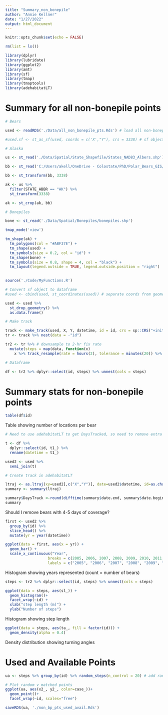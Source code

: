 ---
title: "Summary_non_bonepile"
author: "Annie Kellner"
date: "1/27/2022"
output: html_document
---

```{r setup, include=FALSE}
knitr::opts_chunk$set(echo = FALSE)
```

```{r libraries, include = FALSE, message=FALSE}

rm(list = ls())

library(dplyr)
library(lubridate)
library(ggplot2)
library(amt)
library(sf)
library(tmap)
library(tmaptools)
library(adehabitatLT)
```

# Summary for all non-bonepile points

```{r load-data, include=FALSE, message=FALSE}

# Bears

used <- readRDS('./Data/all_non_bonepile_pts.Rds') # load all non-bonepile points

#used.sf <- st_as_sf(used, coords = c('X',"Y"), crs = 3338) # sf object for plotting all points

# Alaska

us <- st_read('./Data/Spatial/State_Shapefile/States_NAD83_Albers.shp') # From NPS state shapefile

bb <- st_read('C:/Users/akell/OneDrive - Colostate/PhD/Polar_Bears_GIS/Rectangle/Rectangle.shp')

bb <- st_transform(bb, 3338)

ak <- us %>%
  filter(STATE_ABBR == "AK") %>%
  st_transform(3338) 

ak <- st_crop(ak, bb)

# Bonepiles

bone <- st_read('./Data/Spatial/Bonepiles/bonepiles.shp')

```

```{r plot-all-points}

tmap_mode('view')

tm_shape(ak) + 
  tm_polygons(col = "#ABF37E") + 
  tm_shape(used) + 
  tm_symbols(size = 0.2, col = "id") + 
  tm_shape(bone) + 
  tm_symbols(size = 0.8, shape = 4, col = "black") +
  tm_layout(legend.outside = TRUE, legend.outside.position = "right")
  

```


```{r prep-data, message=FALSE, warning=FALSE}

source('./Code/MyFunctions.R')

# Convert sf object to dataframe
#used <- cbind(used, st_coordinates(used)) # separate coords from geometry columns into X and Y columns

used <- used %>%
  st_drop_geometry() %>%
  as.data.frame()

# Make track

track <- make_track(used, X, Y, datetime, id = id, crs = sp::CRS("+init=epsg:3338"))
tr <- track %>% nest(data = -"id") 

tr2 <- tr %>% # downsample to 2-hr fix rate
  mutate(steps = map(data, function(x)
    x %>% track_resample(rate = hours(2), tolerance = minutes(20)) %>% steps_by_burst()))

# Dataframe

df <- tr2 %>% dplyr::select(id, steps) %>% unnest(cols = steps) 

```

# Summary stats for non-bonepile points

```{r number-of-points}

table(df$id)

```
Table showing number of locations per bear  

```{r days-tracked}

# Need to use adehabitatLT to get DaysTracked, so need to remove extra points (from 1-hr bears) from used df

t <- df %>%
  dplyr::select(id, t1_) %>%
  rename(datetime = t1_)

used2 <- used %>%
  semi_join(t)

# Create track in adehabitatLT

ltraj <- as.ltraj(xy=used2[,c("X","Y")], date=used2$datetime, id=as.character(used2$id))
summary <- summary(ltraj)

summary$DaysTrack <-round(difftime(summary$date.end, summary$date.begin, units="days"),digits=1)
summary

```
Should I remove bears with 4-5 days of coverage?

```{r}

first <- used2 %>%
  group_by(id) %>%
  slice_head() %>%
  mutate(yr = year(datetime))

ggplot(data = first, aes(x = yr)) + 
  geom_bar() + 
  scale_x_continuous("Year", 
                   breaks = c(2005, 2006, 2007, 2008, 2009, 2010, 2011, 2012, 2013, 2014, 2015),
                   labels = c("2005", "2006", "2007", "2008", "2009", "2010", "2011", "2012", "2013", "2014", "2015"))
```
Histogram showing years represented (count = number of bears)  


```{r steps-histogram}

steps <- tr2 %>% dplyr::select(id, steps) %>% unnest(cols = steps) 

ggplot(data = steps, aes(sl_)) + 
  geom_histogram()+ 
  facet_wrap(~id) + 
  xlab("step length (m)") + 
  ylab("Number of steps")
```
Histogram showing step length

```{r turning-angle}

ggplot(data = steps, aes(ta_, fill = factor(id))) + 
  geom_density(alpha = 0.4)

```
Density distribution showing turning angles


# Used and Available Points

```{r}

ua <- steps %>% group_by(id) %>% random_steps(n_control = 20) # add random steps (gamma/von mises = default distributions)

# Plot random v matched points
ggplot(ua, aes(x2_, y2_, color=case_))+
  geom_point()+
  facet_wrap(~id, scales="free")

saveRDS(ua, './non_bp_pts_used_avail.Rds')
```

